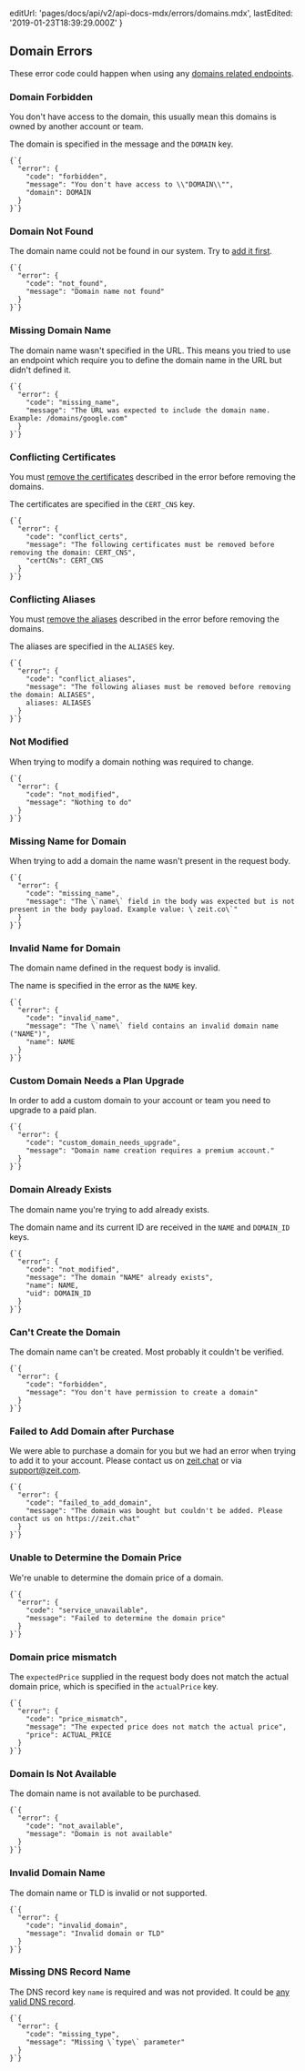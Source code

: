 
  editUrl: 'pages/docs/api/v2/api-docs-mdx/errors/domains.mdx',
  lastEdited: '2019-01-23T18:39:29.000Z'
}

## Domain Errors

These error code could happen when using any [domains related endpoints](#endpoints/domains).

### Domain Forbidden

You don't have access to the domain, this usually mean this domains is owned by another account or team.

The domain is specified in the message and the `DOMAIN` key.

<Example>
  <Code lang="json">{`{
  "error": {
    "code": "forbidden",
    "message": "You don't have access to \\"DOMAIN\\"",
    "domain": DOMAIN
  }
}`}</Code>
</Example>

### Domain Not Found

The domain name could not be found in our system. Try to [add it first](#endpoints/domains/add-a-new-domain).

<Example>
  <Code lang="json">{`{
  "error": {
    "code": "not_found",
    "message": "Domain name not found"
  }
}`}</Code>
</Example>

### Missing Domain Name

The domain name wasn't specified in the URL. This means you tried to use an endpoint which require you to define the domain name in the URL but didn't defined it.

<Example>
  <Code lang="json">{`{
  "error": {
    "code": "missing_name",
    "message": "The URL was expected to include the domain name. Example: /domains/google.com"
  }
}`}</Code>
</Example>

### Conflicting Certificates

You must [remove the certificates](#endpoints/certificates/delete-a-certificate) described in the error before removing the domains.

The certificates are specified in the `CERT_CNS` key.

<Example>
  <Code lang="json">{`{
  "error": {
    "code": "conflict_certs",
    "message": "The following certificates must be removed before removing the domain: CERT_CNS",
    "certCNs": CERT_CNS
  }
}`}</Code>
</Example>

### Conflicting Aliases

You must [remove the aliases](#endpoints/aliases/remove-an-alias) described in the error before removing the domains.

The aliases are specified in the `ALIASES` key.

<Example>
  <Code lang="json">{`{
  "error": {
    "code": "conflict_aliases",
    "message": "The following aliases must be removed before removing the domain: ALIASES",
    aliases: ALIASES
  }
}`}</Code>
</Example>

### Not Modified

When trying to modify a domain nothing was required to change.

<Example>
  <Code lang="json">{`{
  "error": {
    "code": "not_modified",
    "message": "Nothing to do"
  }
}`}</Code>
</Example>

### Missing Name for Domain

When trying to add a domain the name wasn't present in the request body.

<Example>
  <Code lang="json">{`{
  "error": {
    "code": "missing_name",
    "message": "The \`name\` field in the body was expected but is not present in the body payload. Example value: \`zeit.co\`"
  }
}`}</Code>
</Example>

### Invalid Name for Domain

The domain name defined in the request body is invalid.

The name is specified in the error as the `NAME` key.

<Example>
  <Code lang="json">{`{
  "error": {
    "code": "invalid_name",
    "message": "The \`name\` field contains an invalid domain name ("NAME")",
    "name": NAME
  }
}`}</Code>
</Example>

### Custom Domain Needs a Plan Upgrade

In order to add a custom domain to your account or team you need to upgrade to a paid plan.

<Example>
  <Code lang="json">{`{
  "error": {
    "code": "custom_domain_needs_upgrade",
    "message": "Domain name creation requires a premium account."
  }
}`}</Code>
</Example>

### Domain Already Exists

The domain name you're trying to add already exists.

The domain name and its current ID are received in the `NAME` and `DOMAIN_ID` keys.

<Example>
  <Code lang="json">{`{
  "error": {
    "code": "not_modified",
    "message": "The domain "NAME" already exists",
    "name": NAME,
    "uid": DOMAIN_ID
  }
}`}</Code>
</Example>

### Can't Create the Domain

The domain name can't be created. Most probably it couldn't be verified.

<Example>
  <Code lang="json">{`{
  "error": {
    "code": "forbidden",
    "message": "You don't have permission to create a domain"
  }
}`}</Code>
</Example>

### Failed to Add Domain after Purchase

We were able to purchase a domain for you but we had an error when trying to add it to your account. Please contact us on [zeit.chat](/chat) or via [support@zeit.com](mailto:support@zeit.co).

<Example>
  <Code lang="json">{`{
  "error": {
    "code": "failed_to_add_domain",
    "message": "The domain was bought but couldn't be added. Please contact us on https://zeit.chat"
  }
}`}</Code>
</Example>

### Unable to Determine the Domain Price

We're unable to determine the domain price of a domain.

<Example>
  <Code lang="json">{`{
  "error": {
    "code": "service_unavailable",
    "message": "Failed to determine the domain price"
  }
}`}</Code>
</Example>

### Domain price mismatch

The `expectedPrice` supplied in the request body does not match the actual domain price, which is specified in the `actualPrice` key.

<Example>
  <Code lang="json">{`{
  "error": {
    "code": "price_mismatch",
    "message": "The expected price does not match the actual price",
    "price": ACTUAL_PRICE
  }
}`}</Code>
</Example>

### Domain Is Not Available

The domain name is not available to be purchased.

<Example>
  <Code lang="json">{`{
  "error": {
    "code": "not_available",
    "message": "Domain is not available"
  }
}`}</Code>
</Example>

### Invalid Domain Name

The domain name or TLD is invalid or not supported.

<Example>
  <Code lang="json">{`{
  "error": {
    "code": "invalid_domain",
    "message": "Invalid domain or TLD"
  }
}`}</Code>
</Example>

### Missing DNS Record Name

The DNS record key `name` is required and was not provided. It could be [any valid DNS record](https://en.wikipedia.org/wiki/List_of_DNS_record_types).

<Example>
  <Code lang="json">{`{
  "error": {
    "code": "missing_type",
    "message": "Missing \`type\` parameter"
  }
}`}</Code>
</Example>
